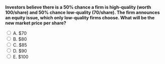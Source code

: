 ::: {.question-block}

<form onsubmit="event.preventDefault(); checkAnswer('module9_mcq_q97')" data-correct-answer="A">
<strong style="display: block;">Investors believe there is a 50% chance a firm is high-quality (worth 100/share) and 50% chance low-quality (70/share). The firm announces an equity issue, which only low-quality firms choose. What will be the new market price per share?</strong>

<label><input type="radio" name="module9_mcq_q97" value="A"> A. $70</label><br>
<label><input type="radio" name="module9_mcq_q97" value="B"> B. $80</label><br>
<label><input type="radio" name="module9_mcq_q97" value="C"> C. $85</label><br>
<label><input type="radio" name="module9_mcq_q97" value="D"> D. $90</label><br>
<label><input type="radio" name="module9_mcq_q97" value="E"> E. $100</label><br>
</form>

<div id="feedback-module9_mcq_q97" class="feedback" data-status="" style="display:none;">
✅ A is correct.  
If only low-quality firms issue, the market updates beliefs → price = $70, the value of low-type shares.
</div>

:::
